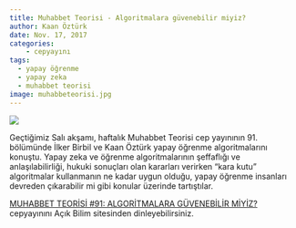```yaml
---
title: Muhabbet Teorisi - Algoritmalara güvenebilir miyiz?
author: Kaan Öztürk
date: Nov. 17, 2017
categories:
    - cepyayını
tags: 
  - yapay öğrenme
  - yapay zeka
  - muhabbet teorisi
image: muhabbeteorisi.jpg
---
```


<img align="center" src="muhabbeteorisi.jpg">


Geçtiğimiz Salı akşamı, haftalık Muhabbet Teorisi cep yayınının 91. bölümünde İlker Birbil ve Kaan Öztürk yapay öğrenme algoritmalarını konuştu. Yapay zeka ve öğrenme algoritmalarının şeffaflığı ve anlaşılabilirliği, hukuki sonuçları olan kararları verirken "kara kutu" algoritmalar kullanmanın ne kadar uygun olduğu, yapay öğrenme insanları devreden çıkarabilir mi gibi konular üzerinde tartıştılar.

 [MUHABBET TEORİSİ #91: ALGORİTMALARA GÜVENEBİLİR MİYİZ?](http://www.acikbilim.com/2017/11/yayinlar/radyo-programi/muhabbet-teorisi-91-algoritmalara-guvenebilir-miyiz.html) cepyayınını Açık Bilim sitesinden dinleyebilirsiniz.